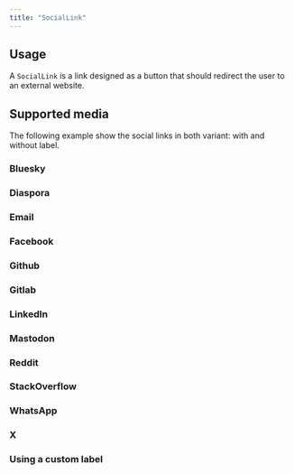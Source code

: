 ```yaml
---
title: "SocialLink"
---
```



## Usage

A <code>SocialLink</code> is a link designed as a button that should redirect the user to an external website.

## Supported media

The following example show the social links in both variant: with and without label.

### Bluesky

<SocialLink medium="bluesky" url="#bluesky" />

<SocialLink hideLabel medium="bluesky" url="#bluesky" />

### Diaspora

<SocialLink medium="diaspora" url="#diaspora" />

<SocialLink hideLabel medium="diaspora" url="#diaspora" />

### Email

<SocialLink medium="email" url="#email" />

<SocialLink hideLabel medium="email" url="#email" />

### Facebook

<SocialLink medium="facebook" url="#facebook" />

<SocialLink hideLabel medium="facebook" url="#facebook" />

### Github

<SocialLink medium="github" url="#github" />

<SocialLink hideLabel medium="github" url="#github" />

### Gitlab

<SocialLink medium="gitlab" url="#gitlab" />

<SocialLink hideLabel medium="gitlab" url="#gitlab" />

### LinkedIn

<SocialLink medium="linkedin" url="#linkedin" />

<SocialLink hideLabel medium="linkedin" url="#linkedin" />

### Mastodon

<SocialLink medium="mastodon" url="#mastodon" />

<SocialLink hideLabel medium="mastodon" url="#mastodon" />

### Reddit

<SocialLink medium="reddit" url="#reddit" />

<SocialLink hideLabel medium="reddit" url="#reddit" />

### StackOverflow

<SocialLink medium="stackoverflow" url="#stackoverflow" />

<SocialLink hideLabel medium="stackoverflow" url="#stackoverflow" />

### WhatsApp

<SocialLink medium="whatsapp" url="#whatsapp" />

<SocialLink hideLabel medium="whatsapp" url="#whatsapp" />

### X

<SocialLink medium="x" url="#x" />

<SocialLink hideLabel medium="x" url="#x" />

### Using a custom label

<SocialLink label="Share on Mastodon" medium="mastodon" url="#mastodon" />
